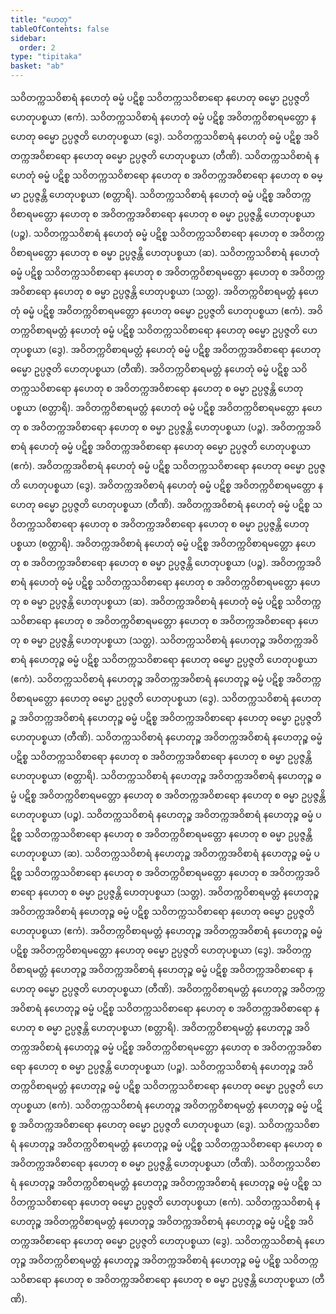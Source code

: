 ```yaml
---
title: "ဟေတု"
tableOfContents: false
sidebar:
  order: 2
type: "tipitaka"
basket: "ab"
---
```



<DynamicBreadcrumb />

<Division number="85">

<Paragraph number="278">
သဝိတက္ကသဝိစာရံ နဟေတုံ ဓမ္မံ ပဋိစ္စ သဝိတက္ကသဝိစာရော နဟေတု ဓမ္မော ဥပ္ပဇ္ဇတိ ဟေတုပစ္စယာ (ဧကံ).
</Paragraph>

<Paragraph number="279">
သဝိတက္ကသဝိစာရံ နဟေတုံ ဓမ္မံ ပဋိစ္စ အဝိတက္ကဝိစာရမတ္တော နဟေတု ဓမ္မော ဥပ္ပဇ္ဇတိ ဟေတုပစ္စယာ (ဒွေ).
</Paragraph>

<Paragraph number="280">
သဝိတက္ကသဝိစာရံ နဟေတုံ ဓမ္မံ ပဋိစ္စ အဝိတက္ကအဝိစာရော နဟေတု ဓမ္မော ဥပ္ပဇ္ဇတိ ဟေတုပစ္စယာ (တီဏိ).
</Paragraph>

<Paragraph number="281">
သဝိတက္ကသဝိစာရံ နဟေတုံ ဓမ္မံ ပဋိစ္စ သဝိတက္ကသဝိစာရော နဟေတု စ အဝိတက္ကအဝိစာရော နဟေတု စ ဓမ္မာ ဥပ္ပဇ္ဇန္တိ ဟေတုပစ္စယာ (စတ္တာရိ).
</Paragraph>

<Paragraph number="282">
သဝိတက္ကသဝိစာရံ နဟေတုံ ဓမ္မံ ပဋိစ္စ အဝိတက္ကဝိစာရမတ္တော နဟေတု စ အဝိတက္ကအဝိစာရော နဟေတု စ ဓမ္မာ ဥပ္ပဇ္ဇန္တိ ဟေတုပစ္စယာ (ပဉ္စ).
</Paragraph>

<Paragraph number="283">
သဝိတက္ကသဝိစာရံ နဟေတုံ ဓမ္မံ ပဋိစ္စ သဝိတက္ကသဝိစာရော နဟေတု စ အဝိတက္ကဝိစာရမတ္တော နဟေတု စ ဓမ္မာ ဥပ္ပဇ္ဇန္တိ ဟေတုပစ္စယာ (ဆ).
</Paragraph>

<Paragraph number="284">
သဝိတက္ကသဝိစာရံ နဟေတုံ ဓမ္မံ ပဋိစ္စ သဝိတက္ကသဝိစာရော နဟေတု စ အဝိတက္ကဝိစာရမတ္တော နဟေတု စ အဝိတက္ကအဝိစာရော နဟေတု စ ဓမ္မာ ဥပ္ပဇ္ဇန္တိ ဟေတုပစ္စယာ (သတ္တ).
</Paragraph>

</Division>
<Division number="86">

<Paragraph number="285">
အဝိတက္ကဝိစာရမတ္တံ နဟေတုံ ဓမ္မံ ပဋိစ္စ အဝိတက္ကဝိစာရမတ္တော နဟေတု ဓမ္မော ဥပ္ပဇ္ဇတိ ဟေတုပစ္စယာ (ဧကံ).
</Paragraph>

<Paragraph number="286">
အဝိတက္ကဝိစာရမတ္တံ နဟေတုံ ဓမ္မံ ပဋိစ္စ သဝိတက္ကသဝိစာရော နဟေတု ဓမ္မော ဥပ္ပဇ္ဇတိ ဟေတုပစ္စယာ (ဒွေ).
</Paragraph>

<Paragraph number="287">
အဝိတက္ကဝိစာရမတ္တံ နဟေတုံ ဓမ္မံ ပဋိစ္စ အဝိတက္ကအဝိစာရော နဟေတု ဓမ္မော ဥပ္ပဇ္ဇတိ ဟေတုပစ္စယာ (တီဏိ).
</Paragraph>

<Paragraph number="288">
အဝိတက္ကဝိစာရမတ္တံ နဟေတုံ ဓမ္မံ ပဋိစ္စ သဝိတက္ကသဝိစာရော နဟေတု စ အဝိတက္ကအဝိစာရော နဟေတု စ ဓမ္မာ ဥပ္ပဇ္ဇန္တိ ဟေတုပစ္စယာ (စတ္တာရိ).
</Paragraph>

<Paragraph number="289">
အဝိတက္ကဝိစာရမတ္တံ နဟေတုံ ဓမ္မံ ပဋိစ္စ အဝိတက္ကဝိစာရမတ္တော နဟေတု စ အဝိတက္ကအဝိစာရော နဟေတု စ ဓမ္မာ ဥပ္ပဇ္ဇန္တိ ဟေတုပစ္စယာ (ပဉ္စ).
</Paragraph>

</Division>
<Division number="87">

<Paragraph number="290">
အဝိတက္ကအဝိစာရံ နဟေတုံ ဓမ္မံ ပဋိစ္စ အဝိတက္ကအဝိစာရော နဟေတု ဓမ္မော ဥပ္ပဇ္ဇတိ ဟေတုပစ္စယာ (ဧကံ).
</Paragraph>

<Paragraph number="291">
အဝိတက္ကအဝိစာရံ နဟေတုံ ဓမ္မံ ပဋိစ္စ သဝိတက္ကသဝိစာရော နဟေတု ဓမ္မော ဥပ္ပဇ္ဇတိ ဟေတုပစ္စယာ (ဒွေ).
</Paragraph>

<Paragraph number="292">
အဝိတက္ကအဝိစာရံ နဟေတုံ ဓမ္မံ ပဋိစ္စ အဝိတက္ကဝိစာရမတ္တော နဟေတု ဓမ္မော ဥပ္ပဇ္ဇတိ ဟေတုပစ္စယာ (တီဏိ).
</Paragraph>

<Paragraph number="293">
အဝိတက္ကအဝိစာရံ နဟေတုံ ဓမ္မံ ပဋိစ္စ သဝိတက္ကသဝိစာရော နဟေတု စ အဝိတက္ကအဝိစာရော နဟေတု စ ဓမ္မာ ဥပ္ပဇ္ဇန္တိ ဟေတုပစ္စယာ (စတ္တာရိ).
</Paragraph>

<Paragraph number="294">
အဝိတက္ကအဝိစာရံ နဟေတုံ ဓမ္မံ ပဋိစ္စ အဝိတက္ကဝိစာရမတ္တော နဟေတု စ အဝိတက္ကအဝိစာရော နဟေတု စ ဓမ္မာ ဥပ္ပဇ္ဇန္တိ ဟေတုပစ္စယာ (ပဉ္စ).
</Paragraph>

<Paragraph number="295">
အဝိတက္ကအဝိစာရံ နဟေတုံ ဓမ္မံ ပဋိစ္စ သဝိတက္ကသဝိစာရော နဟေတု စ အဝိတက္ကဝိစာရမတ္တော နဟေတု စ ဓမ္မာ ဥပ္ပဇ္ဇန္တိ ဟေတုပစ္စယာ (ဆ).
</Paragraph>

<Paragraph number="296">
အဝိတက္ကအဝိစာရံ နဟေတုံ ဓမ္မံ ပဋိစ္စ သဝိတက္ကသဝိစာရော နဟေတု စ အဝိတက္ကဝိစာရမတ္တော နဟေတု စ အဝိတက္ကအဝိစာရော နဟေတု စ ဓမ္မာ ဥပ္ပဇ္ဇန္တိ ဟေတုပစ္စယာ (သတ္တ).
</Paragraph>

</Division>
<Division number="88">

<Paragraph number="297">
သဝိတက္ကသဝိစာရံ နဟေတုဉ္စ အဝိတက္ကအဝိစာရံ နဟေတုဉ္စ ဓမ္မံ ပဋိစ္စ သဝိတက္ကသဝိစာရော နဟေတု ဓမ္မော ဥပ္ပဇ္ဇတိ ဟေတုပစ္စယာ (ဧကံ).
</Paragraph>

<Paragraph number="298">
သဝိတက္ကသဝိစာရံ နဟေတုဉ္စ အဝိတက္ကအဝိစာရံ နဟေတုဉ္စ ဓမ္မံ ပဋိစ္စ အဝိတက္ကဝိစာရမတ္တော နဟေတု ဓမ္မော ဥပ္ပဇ္ဇတိ ဟေတုပစ္စယာ (ဒွေ).
</Paragraph>

<Paragraph number="299">
သဝိတက္ကသဝိစာရံ နဟေတုဉ္စ အဝိတက္ကအဝိစာရံ နဟေတုဉ္စ ဓမ္မံ ပဋိစ္စ အဝိတက္ကအဝိစာရော နဟေတု ဓမ္မော ဥပ္ပဇ္ဇတိ ဟေတုပစ္စယာ (တီဏိ).
</Paragraph>

<Paragraph number="300">
သဝိတက္ကသဝိစာရံ နဟေတုဉ္စ အဝိတက္ကအဝိစာရံ နဟေတုဉ္စ ဓမ္မံ ပဋိစ္စ သဝိတက္ကသဝိစာရော နဟေတု စ အဝိတက္ကအဝိစာရော နဟေတု စ ဓမ္မာ ဥပ္ပဇ္ဇန္တိ ဟေတုပစ္စယာ (စတ္တာရိ).
</Paragraph>

<Paragraph number="301">
သဝိတက္ကသဝိစာရံ နဟေတုဉ္စ အဝိတက္ကအဝိစာရံ နဟေတုဉ္စ ဓမ္မံ ပဋိစ္စ အဝိတက္ကဝိစာရမတ္တော နဟေတု စ အဝိတက္ကအဝိစာရော နဟေတု စ ဓမ္မာ ဥပ္ပဇ္ဇန္တိ ဟေတုပစ္စယာ (ပဉ္စ).
</Paragraph>

<Paragraph number="302">
သဝိတက္ကသဝိစာရံ နဟေတုဉ္စ အဝိတက္ကအဝိစာရံ နဟေတုဉ္စ ဓမ္မံ ပဋိစ္စ သဝိတက္ကသဝိစာရော နဟေတု စ အဝိတက္ကဝိစာရမတ္တော နဟေတု စ ဓမ္မာ ဥပ္ပဇ္ဇန္တိ ဟေတုပစ္စယာ (ဆ).
</Paragraph>

<Paragraph number="303">
သဝိတက္ကသဝိစာရံ နဟေတုဉ္စ အဝိတက္ကအဝိစာရံ နဟေတုဉ္စ ဓမ္မံ ပဋိစ္စ သဝိတက္ကသဝိစာရော နဟေတု စ အဝိတက္ကဝိစာရမတ္တော နဟေတု စ အဝိတက္ကအဝိစာရော နဟေတု စ ဓမ္မာ ဥပ္ပဇ္ဇန္တိ ဟေတုပစ္စယာ (သတ္တ).
</Paragraph>

</Division>
<Division number="89">

<Paragraph number="304">
အဝိတက္ကဝိစာရမတ္တံ နဟေတုဉ္စ အဝိတက္ကအဝိစာရံ နဟေတုဉ္စ ဓမ္မံ ပဋိစ္စ သဝိတက္ကသဝိစာရော နဟေတု ဓမ္မော ဥပ္ပဇ္ဇတိ ဟေတုပစ္စယာ (ဧကံ).
</Paragraph>

<Paragraph number="305">
အဝိတက္ကဝိစာရမတ္တံ နဟေတုဉ္စ အဝိတက္ကအဝိစာရံ နဟေတုဉ္စ ဓမ္မံ ပဋိစ္စ အဝိတက္ကဝိစာရမတ္တော နဟေတု ဓမ္မော ဥပ္ပဇ္ဇတိ ဟေတုပစ္စယာ (ဒွေ).
</Paragraph>

<Paragraph number="306">
အဝိတက္ကဝိစာရမတ္တံ နဟေတုဉ္စ အဝိတက္ကအဝိစာရံ နဟေတုဉ္စ ဓမ္မံ ပဋိစ္စ အဝိတက္ကအဝိစာရော နဟေတု ဓမ္မော ဥပ္ပဇ္ဇတိ ဟေတုပစ္စယာ (တီဏိ).
</Paragraph>

<Paragraph number="307">
အဝိတက္ကဝိစာရမတ္တံ နဟေတုဉ္စ အဝိတက္ကအဝိစာရံ နဟေတုဉ္စ ဓမ္မံ ပဋိစ္စ သဝိတက္ကသဝိစာရော နဟေတု စ အဝိတက္ကအဝိစာရော နဟေတု စ ဓမ္မာ ဥပ္ပဇ္ဇန္တိ ဟေတုပစ္စယာ (စတ္တာရိ).
</Paragraph>

<Paragraph number="308">
အဝိတက္ကဝိစာရမတ္တံ နဟေတုဉ္စ အဝိတက္ကအဝိစာရံ နဟေတုဉ္စ ဓမ္မံ ပဋိစ္စ အဝိတက္ကဝိစာရမတ္တော နဟေတု စ အဝိတက္ကအဝိစာရော နဟေတု စ ဓမ္မာ ဥပ္ပဇ္ဇန္တိ ဟေတုပစ္စယာ (ပဉ္စ).
</Paragraph>

</Division>
<Division number="90">

<Paragraph number="309">
သဝိတက္ကသဝိစာရံ နဟေတုဉ္စ အဝိတက္ကဝိစာရမတ္တံ နဟေတုဉ္စ ဓမ္မံ ပဋိစ္စ သဝိတက္ကသဝိစာရော နဟေတု ဓမ္မော ဥပ္ပဇ္ဇတိ ဟေတုပစ္စယာ (ဧကံ).
</Paragraph>

<Paragraph number="310">
သဝိတက္ကသဝိစာရံ နဟေတုဉ္စ အဝိတက္ကဝိစာရမတ္တံ နဟေတုဉ္စ ဓမ္မံ ပဋိစ္စ အဝိတက္ကအဝိစာရော နဟေတု ဓမ္မော ဥပ္ပဇ္ဇတိ ဟေတုပစ္စယာ (ဒွေ).
</Paragraph>

<Paragraph number="311">
သဝိတက္ကသဝိစာရံ နဟေတုဉ္စ အဝိတက္ကဝိစာရမတ္တံ နဟေတုဉ္စ ဓမ္မံ ပဋိစ္စ သဝိတက္ကသဝိစာရော နဟေတု စ အဝိတက္ကအဝိစာရော နဟေတု စ ဓမ္မာ ဥပ္ပဇ္ဇန္တိ ဟေတုပစ္စယာ (တီဏိ).
</Paragraph>

</Division>
<Division number="91">

<Paragraph number="312">
သဝိတက္ကသဝိစာရံ နဟေတုဉ္စ အဝိတက္ကဝိစာရမတ္တံ နဟေတုဉ္စ အဝိတက္ကအဝိစာရံ နဟေတုဉ္စ ဓမ္မံ ပဋိစ္စ သဝိတက္ကသဝိစာရော နဟေတု ဓမ္မော ဥပ္ပဇ္ဇတိ ဟေတုပစ္စယာ (ဧကံ).
</Paragraph>

<Paragraph number="313">
သဝိတက္ကသဝိစာရံ နဟေတုဉ္စ အဝိတက္ကဝိစာရမတ္တံ နဟေတုဉ္စ အဝိတက္ကအဝိစာရံ နဟေတုဉ္စ ဓမ္မံ ပဋိစ္စ အဝိတက္ကအဝိစာရော နဟေတု ဓမ္မော ဥပ္ပဇ္ဇတိ ဟေတုပစ္စယာ (ဒွေ).
</Paragraph>

<Paragraph number="314">
သဝိတက္ကသဝိစာရံ နဟေတုဉ္စ အဝိတက္ကဝိစာရမတ္တံ နဟေတုဉ္စ အဝိတက္ကအဝိစာရံ နဟေတုဉ္စ ဓမ္မံ ပဋိစ္စ သဝိတက္ကသဝိစာရော နဟေတု စ အဝိတက္ကအဝိစာရော နဟေတု စ ဓမ္မာ ဥပ္ပဇ္ဇန္တိ ဟေတုပစ္စယာ (တီဏိ).
</Paragraph>
</Division>